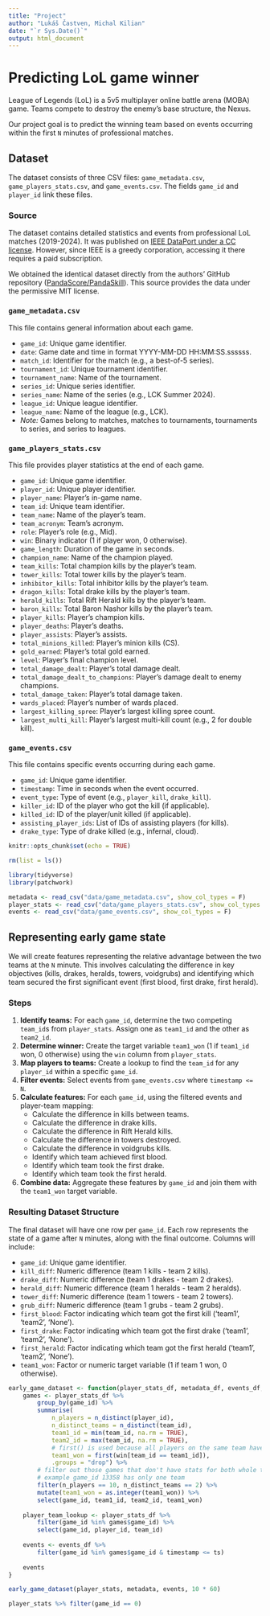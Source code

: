 ```yaml
---
title: "Project"
author: "Lukáš Častven, Michal Kilian"
date: "`r Sys.Date()`"
output: html_document
---
```


# Predicting LoL game winner

League of Legends (LoL) is a 5v5 multiplayer online battle arena (MOBA) game.
Teams compete to destroy the enemy's base structure, the Nexus.

Our project goal is to predict the winning team based on events occurring within
the first `N` minutes of professional matches.


## Dataset

The dataset consists of three CSV files: `game_metadata.csv`, `game_players_stats.csv`,
and `game_events.csv`. The fields `game_id` and `player_id` link these files.

### Source

The dataset contains detailed statistics and events from professional LoL matches (2019-2024).
It was published on
[IEEE DataPort under a CC license](https://ieee-dataport.org/documents/league-legends-esports-player-game-data-2019-2024). 
However, since IEEE is a greedy corporation, accessing it there requires a paid subscription.

We obtained the identical dataset directly from the authors' GitHub repository
([PandaScore/PandaSkill](https://github.com/PandaScore/PandaSkill)). This source
provides the data under the permissive MIT license.

### `game_metadata.csv`

This file contains general information about each game.

*   `game_id`: Unique game identifier.
*   `date`: Game date and time in format YYYY-MM-DD HH:MM:SS.ssssss.
*   `match_id`: Identifier for the match (e.g., a best-of-5 series).
*   `tournament_id`: Unique tournament identifier.
*   `tournament_name`: Name of the tournament.
*   `series_id`: Unique series identifier.
*   `series_name`: Name of the series (e.g., LCK Summer 2024).
*   `league_id`: Unique league identifier.
*   `league_name`: Name of the league (e.g., LCK).
*   *Note:* Games belong to matches, matches to tournaments, tournaments to series, and series to leagues.

### `game_players_stats.csv`

This file provides player statistics at the end of each game.

*   `game_id`: Unique game identifier.
*   `player_id`: Unique player identifier.
*   `player_name`: Player's in-game name.
*   `team_id`: Unique team identifier.
*   `team_name`: Name of the player's team.
*   `team_acronym`: Team's acronym.
*   `role`: Player's role (e.g., Mid).
*   `win`: Binary indicator (1 if player won, 0 otherwise).
*   `game_length`: Duration of the game in seconds.
*   `champion_name`: Name of the champion played.
*   `team_kills`: Total champion kills by the player's team.
*   `tower_kills`: Total tower kills by the player's team.
*   `inhibitor_kills`: Total inhibitor kills by the player's team.
*   `dragon_kills`: Total drake kills by the player's team.
*   `herald_kills`: Total Rift Herald kills by the player's team.
*   `baron_kills`: Total Baron Nashor kills by the player's team.
*   `player_kills`: Player's champion kills.
*   `player_deaths`: Player's deaths.
*   `player_assists`: Player's assists.
*   `total_minions_killed`: Player's minion kills (CS).
*   `gold_earned`: Player's total gold earned.
*   `level`: Player's final champion level.
*   `total_damage_dealt`: Player's total damage dealt.
*   `total_damage_dealt_to_champions`: Player's damage dealt to enemy champions.
*   `total_damage_taken`: Player's total damage taken.
*   `wards_placed`: Player's number of wards placed.
*   `largest_killing_spree`: Player's largest killing spree count.
*   `largest_multi_kill`: Player's largest multi-kill count (e.g., 2 for double kill).

### `game_events.csv`

This file contains specific events occurring during each game.

*   `game_id`: Unique game identifier.
*   `timestamp`: Time in seconds when the event occurred.
*   `event_type`: Type of event (e.g., `player_kill`, `drake_kill`).
*   `killer_id`: ID of the player who got the kill (if applicable).
*   `killed_id`: ID of the player/unit killed (if applicable).
*   `assisting_player_ids`: List of IDs of assisting players (for kills).
*   `drake_type`: Type of drake killed (e.g., infernal, cloud).

```r
knitr::opts_chunk$set(echo = TRUE)

rm(list = ls())

library(tidyverse)
library(patchwork)

metadata <- read_csv("data/game_metadata.csv", show_col_types = F)
player_stats <- read_csv("data/game_players_stats.csv", show_col_types = F)
events <- read_csv("data/game_events.csv", show_col_types = F)
```

## Representing early game state

We will create features representing the relative advantage between the two teams at the
`N` minute. This involves calculating the difference in key objectives (kills,
drakes, heralds, towers, voidgrubs) and identifying which team secured the first
significant event (first blood, first drake, first herald).

### Steps

1.  **Identify teams:** For each `game_id`, determine the two competing `team_id`s from `player_stats`.
	Assign one as `team1_id` and the other as `team2_id`.
2.  **Determine winner:** Create the target variable `team1_won` (1 if `team1_id` won, 0 otherwise)
	using the `win` column from `player_stats`.
3.  **Map players to teams:** Create a lookup to find the `team_id` for any `player_id` within a specific `game_id`.
4.  **Filter events:** Select events from `game_events.csv` where `timestamp <= N`.
5.  **Calculate features:** For each `game_id`, using the filtered events and player-team mapping:
    *   Calculate the difference in kills between teams.
    *   Calculate the difference in drake kills.
    *   Calculate the difference in Rift Herald kills.
    *   Calculate the difference in towers destroyed.
    *   Calculate the difference in voidgrubs kills.
    *   Identify which team achieved first blood.
    *   Identify which team took the first drake.
    *   Identify which team took the first herald.
6.  **Combine data:** Aggregate these features by `game_id` and join them with the `team1_won` target variable.

### Resulting Dataset Structure

The final dataset will have one row per `game_id`. Each row represents the state
of a game after `N` minutes, along with the final outcome. Columns will include:

*   `game_id`: Unique game identifier.
*   `kill_diff`: Numeric difference (team 1 kills - team 2 kills).
*   `drake_diff`: Numeric difference (team 1 drakes - team 2 drakes).
*   `herald_diff`: Numeric difference (team 1 heralds - team 2 heralds).
*   `tower_diff`: Numeric difference (team 1 towers - team 2 towers).
*   `grub_diff`: Numeric difference (team 1 grubs - team 2 grubs).
*   `first_blood`: Factor indicating which team got the first kill ('team1', 'team2', 'None').
*   `first_drake`: Factor indicating which team got the first drake ('team1', 'team2', 'None').
*   `first_herald`: Factor indicating which team got the first herald ('team1', 'team2', 'None').
*   `team1_won`: Factor or numeric target variable (1 if team 1 won, 0 otherwise).

```r
early_game_dataset <- function(player_stats_df, metadata_df, events_df, ts) {
	games <- player_stats_df %>%
		group_by(game_id) %>%
		summarise(
			n_players = n_distinct(player_id),
			n_distinct_teams = n_distinct(team_id),
			team1_id = min(team_id, na.rm = TRUE),
			team2_id = max(team_id, na.rm = TRUE),
			# first() is used because all players on the same team have the same win status
			team1_won = first(win[team_id == team1_id]),
			.groups = "drop") %>%
		# filter out those games that don't have stats for both whole teams,
		# example game_id 13358 has only one team
		filter(n_players == 10, n_distinct_teams == 2) %>%
		mutate(team1_won = as.integer(team1_won)) %>%
		select(game_id, team1_id, team2_id, team1_won)
	
	player_team_lookup <- player_stats_df %>%
		filter(game_id %in% games$game_id) %>%
		select(game_id, player_id, team_id)
	
	events <- events_df %>%
		filter(game_id %in% games$game_id & timestamp <= ts)
	
	events
}

early_game_dataset(player_stats, metadata, events, 10 * 60)
```



```r
player_stats %>% filter(game_id == 0)
```






